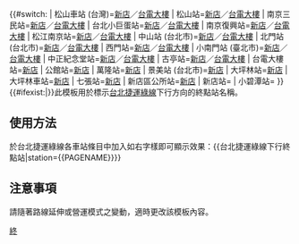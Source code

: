 {{#switch:{{{station}}}
| 松山車站 (台灣)=[[新店站 (新北市)|新店]]／[[台電大樓站|台電大樓]]
| 松山站=[[新店站 (新北市)|新店]]／[[台電大樓站|台電大樓]]
| 南京三民站=[[新店站 (新北市)|新店]]／[[台電大樓站|台電大樓]]
| 台北小巨蛋站=[[新店站 (新北市)|新店]]／[[台電大樓站|台電大樓]]
| 南京復興站=[[新店站 (新北市)|新店]]／[[台電大樓站|台電大樓]]
| 松江南京站=[[新店站 (新北市)|新店]]／[[台電大樓站|台電大樓]]
| 中山站 (台北市)=[[新店站 (新北市)|新店]]／[[台電大樓站|台電大樓]]
| 北門站 (台北市)=[[新店站 (新北市)|新店]]／[[台電大樓站|台電大樓]]
| 西門站=[[新店站 (新北市)|新店]]／[[台電大樓站|台電大樓]]
| 小南門站 (臺北市)=[[新店站 (新北市)|新店]]／[[台電大樓站|台電大樓]]
| 中正紀念堂站=[[新店站 (新北市)|新店]]／[[台電大樓站|台電大樓]]
| 古亭站=[[新店站 (新北市)|新店]]／[[台電大樓站|台電大樓]]
| 台電大樓站=[[新店站 (新北市)|新店]]
| 公館站=[[新店站 (新北市)|新店]]
| 萬隆站=[[新店站 (新北市)|新店]]
| 景美站 (台北市)=[[新店站 (新北市)|新店]]
| 大坪林站=[[新店站 (新北市)|新店]]
| 大坪林車站=[[新店站 (新北市)|新店]]
| 七張站=[[新店站 (新北市)|新店]]
| 新店區公所站=[[新店站 (新北市)|新店]]
| 新店站=
| 小碧潭站=
}}{{#ifexist:{{{station}}}|}}<noinclude>此模板用於標示[[台北捷運]][[松山新店線|綠線]]下行方向的終點站名稱。
==使用方法==
於台北捷運綠線各車站條目中加入如右字樣即可顯示效果：<nowiki>{{台北捷運綠線下行終點站|station={{PAGENAME}}}}</nowiki>
==注意事項==
請隨著路線延伸或營運模式之變動，適時更改該模板內容。
[[Category:台北捷運模板|終]]</noinclude>